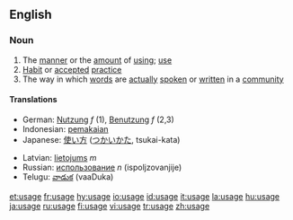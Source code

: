 ==English==
===Noun===
{{en-noun}}

# The [[manner]] or the [[amount]] of [[using]]; [[use]]
# [[Habit]] or [[accepted]] [[practice]]
# The way in which [[word]]s are [[actually]] [[spoken]] or [[written]] in a [[community]]

====Translations====
{{rfc-trans}}
{{top}}
*German: [[Nutzung]] ''f'' (1), [[Benutzung]] ''f'' (2,3)
*Indonesian: [[pakai|pemakaian]]
*Japanese: [[使い方]] ([[つかいかた]], tsukai-kata)
{{mid}}
*Latvian: [[lietojums]] ''m''
*Russian: [[использование]] ''n'' (ispoljzovanjije)
*Telugu: [[వాడుక]] (vaaDuka)
{{bottom}}

[[et:usage]]
[[fr:usage]]
[[hy:usage]]
[[io:usage]]
[[id:usage]]
[[it:usage]]
[[la:usage]]
[[hu:usage]]
[[ja:usage]]
[[ru:usage]]
[[fi:usage]]
[[vi:usage]]
[[tr:usage]]
[[zh:usage]]